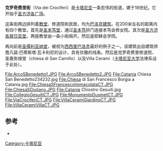 {{coord|37|30|17.9|N|15|5|5.4|E|display=title}}
'''克罗奇费里街'''（Via dei Crociferi）是[[卡塔尼亚|卡塔尼亚]]一条宏伟的街道，建于18世纪。它开始于[[圣方济各广场_(卡塔尼亚)|圣方济各广场]]。

这条街两边排列着[[教堂|教堂]]、修道院和民居，均为[[巴洛克建筑|巴洛克建筑]]。在200米左右的距离内有四个教堂。首先是[[圣本笃堂_(卡塔尼亚)|圣本笃堂]]，通过[[圣本笃|圣本笃]]拱门连接本笃会修女院。其次是[[圣方济各玻日亚堂|圣方济各玻日亚堂]]。两座教堂由一条小街隔开。然后是耶稣会学院。

再向前是[[圣儒利亚纳堂_(卡塔尼亚)|圣儒利亚纳堂]]，被视为[[西西里巴洛克|西西里巴洛克]]最好的例子之一。该建筑出自建筑师喬凡諾·巴蒂斯塔·瓦卡利尼的设计，具有优雅的线条。然后是克罗奇费里修道院、圣嘉弥禄堂（chiesa di San Camillo）以及Villa Cerami（[[卡塔尼亚大学|卡塔尼亚大学]]法律系设于此处）。

<gallery>
File:ArcoSBenedetto1.JPG
File:ArcoSBenedetto2.JPG
File:Catania Chiesa San Benedetto234232.jpg
File:Chiesa di San Francesco Borgia a Catania.jpg
File:ChiesaSFrancescoImmacolataCT.JPG
File:ChiesaSGiuliano.JPG
File:Catania Chiostro Gesuiti.jpg
File:CollegioGesuitiCT.JPG
File:MonumentoDusmetCT.JPG
File:ViaCrociferiCT.JPG
File:VillaCeramiGiardinoCT.JPG
File:VillaCeramiVillaCT.JPG
</gallery>

== 参考 ==
* {{Cite book|author = Maria Teresa Di Blasi|author2 = Concetta Greco Lanza|title = Il Cicerone. Storia, itinerari, leggende di Catania|location = 卡塔尼亚|editor = Edizioni Greco|page = 260|year = 2007|isbn = 978-88-7512-060-3}}
[[Category:卡塔尼亚|Category:卡塔尼亚]]